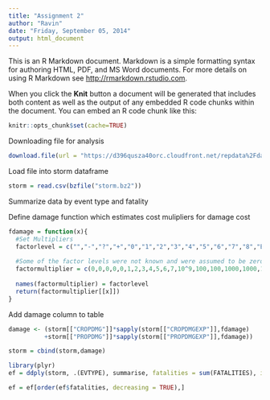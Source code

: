```yaml
---
title: "Assignment 2"
author: "Ravin"
date: "Friday, September 05, 2014"
output: html_document
---
```


This is an R Markdown document. Markdown is a simple formatting syntax for authoring HTML, PDF, and MS Word documents. For more details on using R Markdown see <http://rmarkdown.rstudio.com>.

When you click the **Knit** button a document will be generated that includes both content as well as the output of any embedded R code chunks within the document. You can embed an R code chunk like this:

```r
knitr::opts_chunk$set(cache=TRUE)
```

Downloading file for analysis
```r
download.file(url = "https://d396qusza40orc.cloudfront.net/repdata%2Fdata%2FStormData.csv.bz2", destfile = "storm.bz2")
```

Load file into storm dataframe
```r
storm = read.csv(bzfile("storm.bz2"))
```

Summarize data by event type and fatality

Define damage function which estimates cost mulipliers for damage cost
```r
fdamage = function(x){
  #Set Multipliers
  factorlevel = c("","-","?","+","0","1","2","3","4","5","6","7","8","B","h","H","K","m","M")
  
  #Some of the factor levels were not known and were assumed to be zero
  factormultiplier = c(0,0,0,0,0,1,2,3,4,5,6,7,10^9,100,100,1000,1000,10^6,10^6)
  
  names(factormultiplier) = factorlevel
  return(factormultiplier[[x]])
}
```

Add damage column to table

```r

damage <- (storm[["CROPDMG"]]*sapply(storm[["CROPDMGEXP"]],fdamage) 
          +storm[["PROPDMG"]]*sapply(storm[["PROPDMGEXP"]],fdamage))

storm = cbind(storm,damage)
```

```r
library(plyr)
ef = ddply(storm, .(EVTYPE), summarise, fatalities = sum(FATALITIES), injuries = sum(INJURIES), affected = (sum(FATALITIES)+sum(INJURIES)), damage = sum(damage))

ef = ef[order(ef$fatalities, decreasing = TRUE),]
```

